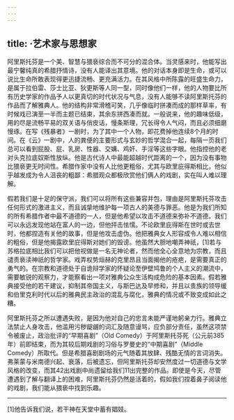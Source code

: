 ```yaml
---
---
---
```

title: ·艺术家与思想家
---




阿里斯托芬是一个美、智慧与猥亵综合而不可分的混合体。当灵感来时，他能写出最宁馨纯真的希腊抒情诗，没有人能译出其意境。他的对话本身即是生命，或可以说比生命所敢表现得更迅捷流畅、更充满活力。在其风格中所陈露的旺盛生命力，是属于拉伯雷、莎士比亚、狄更斯等人同一型，同时像他们一样，他的人物要比所有历史学家的作品予人以更真切的时代状况与气息，没有人能够不读阿里斯托芬的作品而了解雅典人。他的结构非常滑稽可笑，几乎像临时拼凑而成的那样草率，有时候戏已演至一半而主题已结束，其余东拼西凑而就。一般说来，他的趣味低级，用的尽是流畅平易的双关语与俏皮话，慢条斯理，冗长得令人气闷，而且必须细磨慢琢。在写《残暴者》一剧时，为了其中一个人物，即花费掉他连续8个月的时间。在《云》一剧中，人的粪便的主要形式与玄妙的哲学混合一起，每隔一页我们总可以看到屁股、屁、乳房、性器、交媾、鸡奸、手淫等这些字眼。他指控他的老对头克拉底奴斯性放纵。他是古代诗人中最能超越时代距离的一个，因为没有事物比猥亵更无时间性。希腊作家中没有人比他更粗俗，尤其与欧里庇得斯相比，他似乎越发成为令人沮丧的粗鄙：希腊观众都极欣赏他们俩人的戏剧，实在叫人难以理解。

假若我们是十足的保守派，我们可以将所有这些兼容并包，理由是阿里斯托芬攻击任何形式的激进主义，而且诚挚地维护每一项古人的美德与罪恶。他是为我们所知的所有希腊作者中最不道德的一人，但是他希望以攻击不道德来弥补不道德。我们可以永远发现他站在富人的一边，但他抨击怯懦。不论欧里庇得斯在世时或去世时，他都捏造有关他的故事，但是他攻击虚伪。他把雅典女人形容成令人难以相信的粗俗，但是他揭露欧里庇得斯对她们的毁谤。他虽然大胆地嘲弄神祇，[1]若与苏格拉底相比我们可以把他视做是一名无神论者，然而他全心全意地为宗教，而且谴责亵渎神祇的哲学家。戏弄权势烜赫的克里昂且当面揭他的疮疤，是需要真正的勇气的。在宗教和道德处于自诡辩学家的怀疑论至伊壁鸠鲁的个人主义的潮流中，需要敏锐的观察力，才能察看出一项对雅典公众生活构成危险的基本因素。假若雅典接受他的若干建议，抑制其帝国主义，与斯巴达及早修和，并且以贵族的领导缓和伯里克利时代以后的雅典民主政治的混乱与腐化，雅典的情况或不致变成如此之糟。

阿里斯托芬之所以遭遇失败，是因为他对自己的忠言未能严谨地躬亲力行。雅典立法禁止人身攻击，他滥用污秽龊龌的词汇及随意谩骂，应负部分责任，虽然这项禁令被废止，政治批评的“早期喜剧”（Old Comedy）于阿里斯托芬死（公元前385年）前即结束，而为其较后期戏剧的习俗与罗曼史的“中期喜剧”（Middle Comedy）所取代。但是希腊喜剧剧场的元气随着其放肆、残酷无情的言词消失。弗莱蒙与米南德兴起、衰落，后被遗忘，但阿里斯托芬却安然度过一切道德与文学风格的改变，而其42出戏剧中尚遗留给我们11出完整的作品。即使是今天，尽管遭遇到了解与翻译上的困难，阿里斯托芬仍然是活着的，假如我们捏着鼻子阅读他的戏剧，我们能从猥亵中找到乐趣。



* * *



[1]他告诉我们说，若干神在天堂中蓄有娼妓。